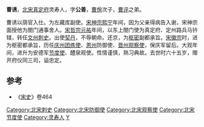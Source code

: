 '''曹诱'''，[[北宋|北宋]][[真定府|真定府]]灵寿人，字'''公善'''，[[曹佾|曹佾]]次子，[[曹评|曹评]]之弟。

曹诱以荫官入仕。为左藏库副使。[[宋神宗|宋神宗]][[熙宁|熙宁]]年间，因为父亲得病告入谢，宋神宗面授他为閤门通事舍人。[[宋哲宗|宋哲宗]][[元祐|元祐]]年间，以东上閤门使为真定府、定州路兵马钤辖，转任[[文州|文州]][[刺史|刺史]]。出使[[契丹|契丹]]，不辱朝命。还京，为[[枢密|枢密]]副都承旨。[[宋徽宗|宋徽宗]]时，进为枢密都承旨，历任[[庆州|庆州]][[团练使|团练使]]、[[恩州|恩州]]防御使、[[晋州|晋州]][[观察使|观察使]]，保庆军留后。大观年间，进升为安德军[[节度使|节度使]]、醴泉观使。性情谨慎，熟习典故。去世时六十五岁，赠开府仪同三司，谥忠定。

==参考==
*《[[宋史|宋史]]》卷464

{{DEFAULTSORT:C}}
[[Category:北宋刺史|Category:北宋刺史]]
[[Category:北宋防御使|Category:北宋防御使]]
[[Category:北宋观察使|Category:北宋观察使]]
[[Category:北宋节度使|Category:北宋节度使]]
[[Category:灵寿人|Category:灵寿人]]
[[Category:曹姓|Y]]